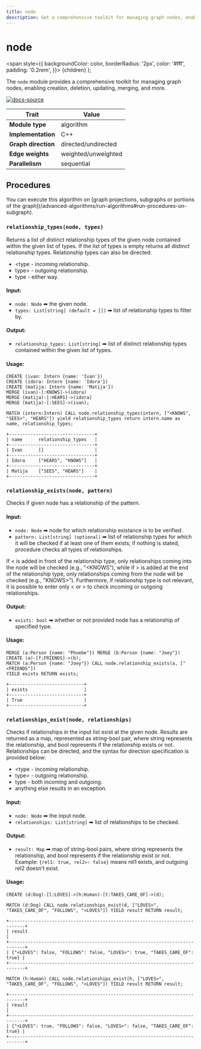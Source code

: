 ```yaml
---
title: node
description: Get a comprehensive toolkit for managing graph nodes, enabling creation, deletion, updating, merging, and more.
---
```



# node

<span
style={{
  backgroundColor: color,
  borderRadius: '2px',
  color: '#fff',
  padding: '0.2rem',
}}>
{children}
</span>
);

The `node` module provides a comprehensive toolkit for managing graph nodes, enabling creation, deletion, updating, merging, and more.

[![docs-source](https://img.shields.io/badge/source-node-FB6E00?logo=github&style=for-the-badge)](https://github.com/memgraph/mage/tree/main/cpp/node_module)

| Trait               | Value                                                 |
| ------------------- | ----------------------------------------------------- |
| **Module type**     | algorithm  |
| **Implementation**  | C++        |
| **Graph direction** | directed/undirected |
| **Edge weights**    | weighted/unweighted |
| **Parallelism**     | sequential |

## Procedures

<Callout type="info">
You can execute this algorithm on [graph projections, subgraphs or portions of the graph](/advanced-algorithms/run-algorithms#run-procedures-on-subgraph).
</Callout>

### `relationship_types(node, types)`

Returns a list of distinct relationship types of the given node contained within the given list of types. If the list of types is empty returns all distinct relationship types. Relationship types can also be directed:
- &lt;type - incoming relationship.
- type> - outgoing relationship.
- type - either way.

#### Input:

- `node: Node` ➡ the given node.
- `types: List[string] (default = [])` ➡ list of relationship types to filter by.

#### Output:

- `relationship_types: List[string]` ➡ list of distinct relationship types contained within the given list of types.

#### Usage:

```cypher
CREATE (ivan: Intern {name: 'Ivan'})
CREATE (idora: Intern {name: 'Idora'})
CREATE (matija: Intern {name: 'Matija'})
MERGE (ivan)-[:KNOWS]->(idora)
MERGE (matija)-[:HEARS]->(idora)
MERGE (matija)-[:SEES]->(ivan);
```

```cypher
MATCH (intern:Intern) CALL node.relationship_types(intern, ["<KNOWS", "SEES>", "HEARS"]) yield relationship_types return intern.name as name, relationship_types;
```

```plaintext
+--------------------------------+
| name      relationship_types   |
+--------------------------------+
| Ivan      []                   |
+--------------------------------+
| Idora     ["HEARS", "KNOWS"]   |
+--------------------------------+
| Matija    ["SEES", "HEARS"]    |
+--------------------------------+
```

### `relationship_exists(node, pattern)`

Checks if given node has a relationship of the pattern.  

#### Input:

- `node: Node` ➡ node for which relationship existance is to be verified.
- `pattern: List[string] (optional)` ➡ list of relationship types for which it will be checked if at least one of them exists; if nothing is stated, procedure checks all types of relationships.

If &lt; is added in front of the relationship type, only relationships coming into the node will be checked (e.g., "&lt;KNOWS"), while if > is added at the end of the relationship type, only relationships coming from the node will be checked (e.g., "KNOWS>").
Furthermore, if relationship type is not relevant, it is possible to enter only &lt; or > to check incoming or outgoing relationships.

#### Output:

- `exists: bool` ➡ whether or not provided node has a relationship of specified type.

#### Usage:

```cypher
MERGE (a:Person {name: "Phoebe"}) MERGE (b:Person {name: "Joey"}) CREATE (a)-[f:FRIENDS]->(b);
MATCH (a:Person {name: "Joey"}) CALL node.relationship_exists(a, ["<FRIENDS"]) 
YIELD exists RETURN exists;
```

```plaintext
+----------------------------+
| exists                     |
+----------------------------+
| True                       |
+----------------------------+
```

### `relationships_exist(node, relationships)`

Checks if relationships in the input list exist at the given node. Results are returned as a map, represented as string-bool pair, where string represents the relationship, and bool represents if the relationship exists or not. Relationships can be directed, and the syntax for direction specification is provided below:
- &lt;type - incoming relationship.
- type> - outgoing relationship.
- type - both incoming and outgoing.
- anything else results in an exception.

#### Input:

- `node: Node` ➡ the input node.
- `relationships: List[string]` ➡ list of relationships to be checked.

#### Output:

- `result: Map` ➡ map of string-bool pairs, where string represents the relationship, and bool represents if the relationship exist or not. Example: `{rel1: true, rel2>: false}` means rel1 exists, and outgoing rel2 doesn't exist.

#### Usage:

```cypher
CREATE (d:Dog)-[l:LOVES]->(h:Human)-[t:TAKES_CARE_OF]->(d);
```

```cypher
MATCH (d:Dog) CALL node.relationships_exist(d, ["LOVES>", "TAKES_CARE_OF", "FOLLOWS", "<LOVES"]) YIELD result RETURN result;
```

```plaintext
+----------------------------------------------------------------------------+
| result                                                                     |
+----------------------------------------------------------------------------+
| {"<LOVES": false, "FOLLOWS": false, "LOVES>": true, "TAKES_CARE_OF": true} |                  
+----------------------------------------------------------------------------+
```

```cypher
MATCH (h:Human) CALL node.relationships_exist(h, ["LOVES>", "TAKES_CARE_OF", "FOLLOWS", "<LOVES"]) YIELD result RETURN result;
```

```plaintext
+----------------------------------------------------------------------------+
| result                                                                     |
+----------------------------------------------------------------------------+
| {"<LOVES": true, "FOLLOWS": false, "LOVES>": false, "TAKES_CARE_OF": true} |                  
+----------------------------------------------------------------------------+
```

